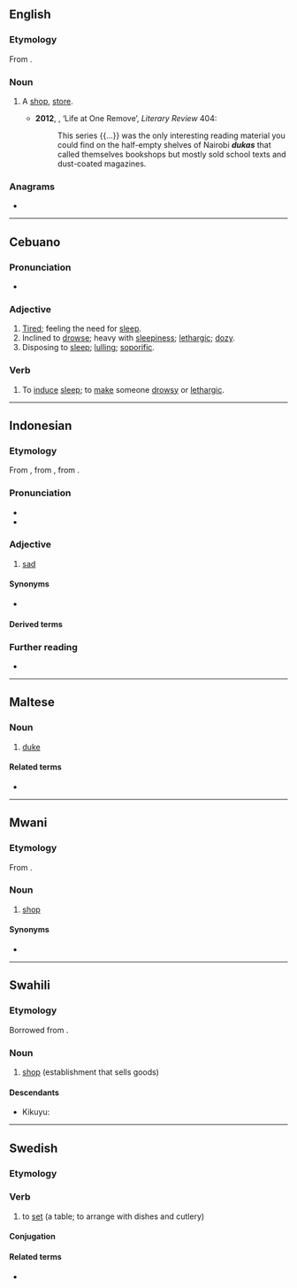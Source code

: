 ==English==

===Etymology===
From {{etyl|sw|en}} {{m|sw|duka}}.

===Noun===
{{en-noun}}

# {{lb|en|Kenya}} A [[shop]], [[store]].
#* '''2012''', {{w|Aidan Hartley}}, ‘Life at One Remove’, ''Literary Review'' 404:
#*: This series {{...}} was the only interesting reading material you could find on the half-empty shelves of Nairobi '''''dukas''''' that called themselves bookshops but mostly sold school texts and dust-coated magazines.

===Anagrams===
* {{anagrams|en|a=adku|kuda}}

----

==Cebuano==

===Pronunciation===
* {{hyphenation|du|ka|lang=ceb}}

===Adjective===
{{head|ceb|adjective}}

# [[tired|Tired]]; feeling the need for [[sleep]].
# Inclined to [[drowse]]; heavy with [[sleepiness]]; [[lethargic]]; [[dozy]].
# Disposing to [[sleep]]; [[lulling]]; [[soporific]].

===Verb===
{{head|ceb|verb}}

# To [[induce]] [[sleep]]; to [[make]] someone [[drowsy]] or [[lethargic]].

----
==Indonesian==

===Etymology===
From {{inh|id|ms|duka}}, from {{der|id|pa|dukkha}}, from {{der|id|sa|दुःख}}.

===Pronunciation===
* {{IPA|/du.ka/||lang=id}}
* {{hyphenation|du|ka|lang=id}}

===Adjective===
{{head|id|adjective}}
# [[sad]]

====Synonyms====
* {{l|id|sedih}}

====Derived terms====
{{der2|lang=id|
| berduka
| kedukaan
| mendukai
| mendukakan
| duka cita
| duka nestapa
| duka ria
|}}

===Further reading===
* {{R:KBBI Daring}}
----

==Maltese==

===Noun===
{{mt-noun|m|duki}}

# [[duke]]

====Related terms====
* {{l|mt|dukessa}}

----

==Mwani==

===Etymology===
From {{etyl|ar|wmw}} {{m|ar|دُكَّان}}.

===Noun===
{{wmw-noun|5}}

# {{lb|wmw|Nsimbwa}} [[shop]]

====Synonyms====
* {{l|wmw|lozya}}

----

==Swahili==

===Etymology===
Borrowed from {{bor|sw|ar|دُكَّان}}.

===Noun===
{{sw-noun|ma}}

# [[shop]] (establishment that sells goods)

====Descendants====
* Kikuyu: {{l|ki|nduka}}

----

==Swedish==

===Etymology===
{{suffix|duk|a|lang=sv}}

===Verb===
{{head|sv|verb}}

# to [[set]] (a table; to arrange with dishes and cutlery)

====Conjugation====
{{sv-conj-wk}}

====Related terms====
* {{l|sv|dukning}}